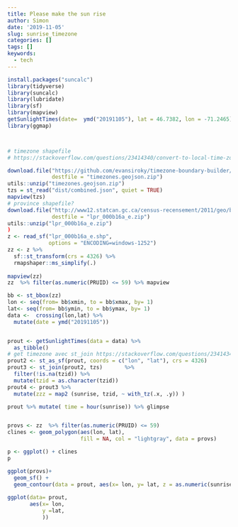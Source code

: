 ```yaml
---
title: Please make the sun rise
author: Simon
date: '2019-11-05'
slug: sunrise_timezone
categories: []
tags: []
keywords:
  - tech
---
```


<!--more-->


```r
install.packages("suncalc")
library(tidyverse)
library(suncalc)
library(lubridate)
library(sf)
library(mapview)
getSunlightTimes(date=  ymd("20191105"), lat = 46.7382, lon = -71.2465)
library(ggmap)



# timezone shapefile
# https://stackoverflow.com/questions/23414340/convert-to-local-time-zone-using-latitude-and-longitude

download.file("https://github.com/evansiroky/timezone-boundary-builder/releases/download/2018d/timezones.geojson.zip",
              destfile = "timezones.geojson.zip")
utils::unzip("timezones.geojson.zip")
tzs = st_read("dist/combined.json", quiet = TRUE)
mapview(tzs)
# province shapefile?
download.file("http://www12.statcan.gc.ca/census-recensement/2011/geo/bound-limit/files-fichiers/2016/lpr_000b16a_e.zip", 
              destfile = "lpr_000b16a_e.zip")
utils::unzip("lpr_000b16a_e.zip")
)
z <- read_sf("lpr_000b16a_e.shp",  
             options = "ENCODING=windows-1252") 
zz <- z %>% 
  sf::st_transform(crs = 4326) %>%
  rmapshaper::ms_simplify(.)  
  
mapview(zz)
zz  %>% filter(as.numeric(PRUID) <= 59) %>% mapview

bb <- st_bbox(zz)
lon <- seq(from= bb$xmin, to = bb$xmax, by= 1)
lat<- seq(from= bb$ymin, to = bb$ymax, by= 1)
data <-  crossing(lon,lat) %>% 
  mutate(date = ymd("20191105"))


prout <- getSunlightTimes(data = data) %>%
  as_tibble()
# get timezone avec st_join https://stackoverflow.com/questions/23414340/convert-to-local-time-zone-using-latitude-and-longitude
prout2 <- st_as_sf(prout, coords = c("lon", "lat"), crs = 4326)
prout3 <- st_join(prout2, tzs)       %>%
  filter(!is.na(tzid)) %>%
  mutate(tzid = as.character(tzid))
prout4 <- prout3 %>%
  mutate(zzz = map2 (sunrise, tzid, ~ with_tz(.x, .y)) )

prout %>% mutate( time = hour(sunrise)) %>% glimpse


provs <- zz  %>% filter(as.numeric(PRUID) <= 59)
clines <- geom_polygon(aes(lon, lat),
                       fill = NA, col = "lightgray", data = provs)

p <- ggplot() + clines
p

ggplot(provs)+
  geom_sf() + 
  geom_contour(data = prout, aes(x= lon, y= lat, z = as.numeric(sunrise)), na.rm = TRUE)
  
ggplot(data= prout, 
       aes(x= lon,
           y =lat,
           ))

```

